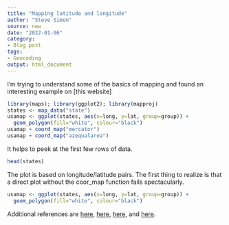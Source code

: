 ```yaml
---
title: "Mapping latitude and longitude"
author: "Steve Simon"
source: new
date: "2022-01-06"
category: 
- Blog post
tags:
- Geocoding
output: html_document
---
```


I'm trying to understand some of the basics of mapping and found an interesting example on [this website]

```r
library(maps); library(ggplot2); library(mapproj)
states <- map_data("state")
usamap <- ggplot(states, aes(x=long, y=lat, group=group)) +
  geom_polygon(fill="white", colour="black")
usamap + coord_map("mercator")
usamap + coord_map("azequalarea") 
```

It helps to peek at the first few rows of data.

```r
head(states)
```

The plot is based on longitude/latitude pairs. The first thing to realize is that a direct plot without the coor_map function fails spectacularly.

```r
usamap <- ggplot(states, aes(x=long, y=lat, group=group)) +
  geom_polygon(fill="white", colour="black")
```

Additional references are [here][ucs1], [here][ear1], [here][mgi1], and [here][tid1].

[ucs1]: https://www.nceas.ucsb.edu/sites/default/files/2020-04/OverviewCoordinateReferenceSystems.pdf
[ear1]: https://www.earthdatascience.org/courses/earth-analytics/spatial-data-r/understand-epsg-wkt-and-other-crs-definition-file-types/
[mgi1]: https://mgimond.github.io/Spatial/coordinate-systems-in-r.html
[tid1]: https://ggplot2.tidyverse.org/reference/coord_map.html
[rpu1]: https://rpubs.com/Augusto86/697809